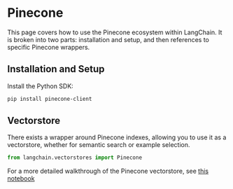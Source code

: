 # Pinecone

This page covers how to use the Pinecone ecosystem within LangChain.
It is broken into two parts: installation and setup, and then references to specific Pinecone wrappers.

## Installation and Setup
Install the Python SDK:
```bash
pip install pinecone-client
```


## Vectorstore

There exists a wrapper around Pinecone indexes, allowing you to use it as a vectorstore,
whether for semantic search or example selection.

```python
from langchain.vectorstores import Pinecone
```

For a more detailed walkthrough of the Pinecone vectorstore, see [this notebook](/docs/integrations/vectorstores/pinecone.html)
